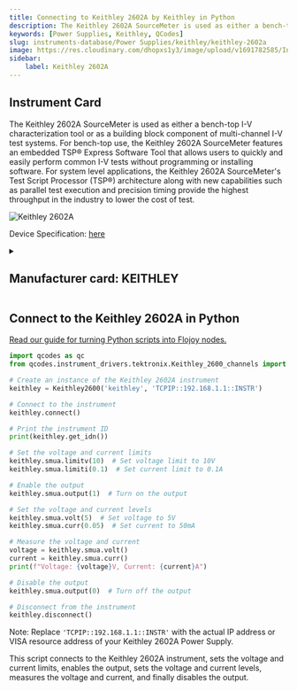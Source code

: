```yaml
---
title: Connecting to Keithley 2602A by Keithley in Python
description: The Keithley 2602A SourceMeter is used as either a bench-top I-V characterization tool or as a building block component of multi-channel I-V test systems. For bench-top use, the Keithley 2602A SourceMeter features an embedded TSP® Express Software Tool that allows users to quickly and easily perform common I-V tests without programming or installing software. For system level applications, the Keithley 2602A SourceMeter's Test Script Processor (TSP®) architecture along with new capabilities such as parallel test execution and precision timing provide the highest throughput in the industry to lower the cost of test.
keywords: [Power Supplies, Keithley, QCodes] 
slug: instruments-database/Power Supplies/keithley/keithley-2602a 
image: https://res.cloudinary.com/dhopxs1y3/image/upload/v1691782585/Instruments/Power%20Supplies/Keithley-2602A/Keithley-2602A.jpg
sidebar:
    label: Keithley 2602A 
---
```



## Instrument Card

The Keithley 2602A SourceMeter is used as either a bench-top I-V characterization tool or as a building block component of multi-channel I-V test systems. For bench-top use, the Keithley 2602A SourceMeter features an embedded TSP® Express Software Tool that allows users to quickly and easily perform common I-V tests without programming or installing software. For system level applications, the Keithley 2602A SourceMeter's Test Script Processor (TSP®) architecture along with new capabilities such as parallel test execution and precision timing provide the highest throughput in the industry to lower the cost of test.

![Keithley 2602A](https://res.cloudinary.com/dhopxs1y3/image/upload/v1691782585/Instruments/Power%20Supplies/Keithley-2602A/Keithley-2602A.jpg)

Device Specification: [here](https://www.testequipmenthq.com/datasheets/KEITHLEY-2602-Datasheet.pdf)

<details style={{ marginTop: "15px"}}>
<summary><h2 style={{display:'inline'}}>Manufacturer card: KEITHLEY</h2></summary>

![KEITHLEY](https://res.cloudinary.com/dhopxs1y3/image/upload/v1692806202/Instruments/Vendor%20Logos/Keithley.png)

Keithley Instruments is a measurement and instrument company headquartered in Solon, Ohio, that develops, manufactures, markets, and sells data acquisition products, as well as complete systems for high-volume production and assembly testing.

- Headquarters: Cleveland, Ohio, United States
- Yearly Revenue (millions, USD): 110.6
- Vendor Website: [here](https://www.tek.com/en)

</details>


<FeaturedInstrumentVideo category="POWER_SUPPLIES" />

## Connect to the Keithley 2602A in Python

[Read our guide for turning Python scripts into Flojoy nodes.](https://docs.flojoy.ai/contribution/blocks/custom-flojoy-block/)



<Tabs>
<TabItem value="Flojoy" label="Flojoy" className="flojoy-instrument-tabs">

<SectionsCard category="POWER_SUPPLIES" manufacturer="Keithley"></SectionsCard>

</TabItem>
<TabItem value="QCodes" label="QCodes">


```python
import qcodes as qc
from qcodes.instrument_drivers.tektronix.Keithley_2600_channels import Keithley2600

# Create an instance of the Keithley 2602A instrument
keithley = Keithley2600('keithley', 'TCPIP::192.168.1.1::INSTR')

# Connect to the instrument
keithley.connect()

# Print the instrument ID
print(keithley.get_idn())

# Set the voltage and current limits
keithley.smua.limitv(10)  # Set voltage limit to 10V
keithley.smua.limiti(0.1)  # Set current limit to 0.1A

# Enable the output
keithley.smua.output(1)  # Turn on the output

# Set the voltage and current levels
keithley.smua.volt(5)  # Set voltage to 5V
keithley.smua.curr(0.05)  # Set current to 50mA

# Measure the voltage and current
voltage = keithley.smua.volt()
current = keithley.smua.curr()
print(f"Voltage: {voltage}V, Current: {current}A")

# Disable the output
keithley.smua.output(0)  # Turn off the output

# Disconnect from the instrument
keithley.disconnect()
```

Note: Replace `'TCPIP::192.168.1.1::INSTR'` with the actual IP address or VISA resource address of your Keithley 2602A Power Supply.

This script connects to the Keithley 2602A instrument, sets the voltage and current limits, enables the output, sets the voltage and current levels, measures the voltage and current, and finally disables the output.

</TabItem>
</Tabs>